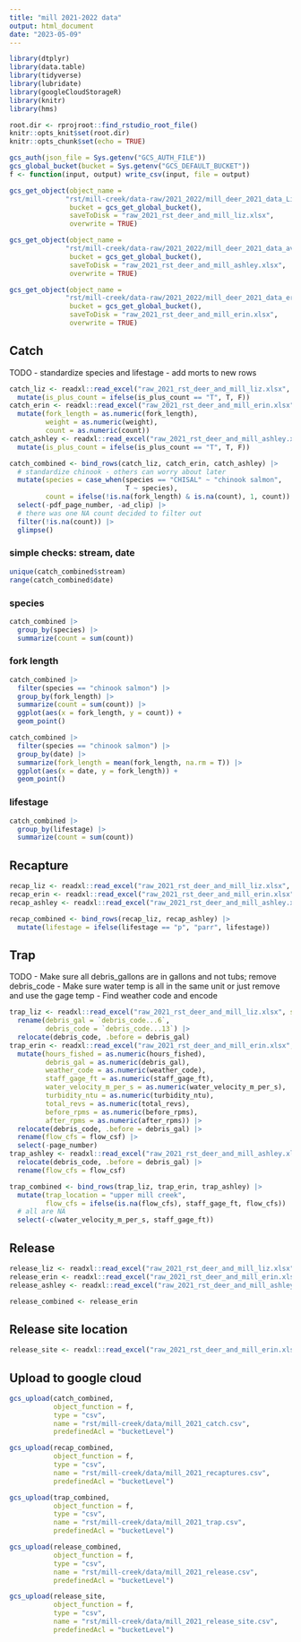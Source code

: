 ```yaml
---
title: "mill 2021-2022 data"
output: html_document
date: "2023-05-09"
---
```



```r
library(dtplyr)
library(data.table)
library(tidyverse)
library(lubridate)
library(googleCloudStorageR)
library(knitr)
library(hms)

root.dir <- rprojroot::find_rstudio_root_file()
knitr::opts_knit$set(root.dir)
knitr::opts_chunk$set(echo = TRUE)
```

```r
gcs_auth(json_file = Sys.getenv("GCS_AUTH_FILE"))
gcs_global_bucket(bucket = Sys.getenv("GCS_DEFAULT_BUCKET"))
f <- function(input, output) write_csv(input, file = output)
```

```r
gcs_get_object(object_name = 
              "rst/mill-creek/data-raw/2021_2022/mill_deer_2021_data_Liz.xlsx",
               bucket = gcs_get_global_bucket(),
               saveToDisk = "raw_2021_rst_deer_and_mill_liz.xlsx",
               overwrite = TRUE)

gcs_get_object(object_name = 
              "rst/mill-creek/data-raw/2021_2022/mill_deer_2021_data_av.xlsx",
               bucket = gcs_get_global_bucket(),
               saveToDisk = "raw_2021_rst_deer_and_mill_ashley.xlsx",
               overwrite = TRUE)

gcs_get_object(object_name = 
              "rst/mill-creek/data-raw/2021_2022/mill_deer_2021_data_erin.xlsx",
               bucket = gcs_get_global_bucket(),
               saveToDisk = "raw_2021_rst_deer_and_mill_erin.xlsx",
               overwrite = TRUE)
```

## Catch

TODO 
- standardize species and lifestage 
- add morts to new rows

```r
catch_liz <- readxl::read_excel("raw_2021_rst_deer_and_mill_liz.xlsx", sheet = "Catch") |> 
  mutate(is_plus_count = ifelse(is_plus_count == "T", T, F))
catch_erin <- readxl::read_excel("raw_2021_rst_deer_and_mill_erin.xlsx", sheet = "Catch") |> 
  mutate(fork_length = as.numeric(fork_length),
         weight = as.numeric(weight),
         count = as.numeric(count))
catch_ashley <- readxl::read_excel("raw_2021_rst_deer_and_mill_ashley.xlsx", sheet = "Catch") |> 
  mutate(is_plus_count = ifelse(is_plus_count == "T", T, F))
```

```r
catch_combined <- bind_rows(catch_liz, catch_erin, catch_ashley) |> 
  # standardize chinook - others can worry about later
  mutate(species = case_when(species == "CHISAL" ~ "chinook salmon",
                             T ~ species),
         count = ifelse(!is.na(fork_length) & is.na(count), 1, count)) |> 
  select(-pdf_page_number, -ad_clip) |> 
  # there was one NA count decided to filter out
  filter(!is.na(count)) |> 
  glimpse()
```

### simple checks: stream, date

```r
unique(catch_combined$stream)
range(catch_combined$date)
```

### species

```r
catch_combined |> 
  group_by(species) |> 
  summarize(count = sum(count))
```

### fork length

```r
catch_combined |> 
  filter(species == "chinook salmon") |> 
  group_by(fork_length) |> 
  summarize(count = sum(count)) |> 
  ggplot(aes(x = fork_length, y = count)) +
  geom_point()
```

```r
catch_combined |> 
  filter(species == "chinook salmon") |> 
  group_by(date) |> 
  summarize(fork_length = mean(fork_length, na.rm = T)) |> 
  ggplot(aes(x = date, y = fork_length)) +
  geom_point()
```
### lifestage

```r
catch_combined |> 
  group_by(lifestage) |> 
  summarize(count = sum(count))
```

##  Recapture

```r
recap_liz <- readxl::read_excel("raw_2021_rst_deer_and_mill_liz.xlsx", sheet = "Recapture") |> glimpse()
recap_erin <- readxl::read_excel("raw_2021_rst_deer_and_mill_erin.xlsx", sheet = "recapture_fish") |> glimpse()
recap_ashley <- readxl::read_excel("raw_2021_rst_deer_and_mill_ashley.xlsx", sheet = "recapture_fish") |> glimpse()

recap_combined <- bind_rows(recap_liz, recap_ashley) |> 
  mutate(lifestage = ifelse(lifestage == "p", "parr", lifestage))


```


## Trap

TODO
- Make sure all debris_gallons are in gallons and not tubs; remove debris_code
- Make sure water temp is all in the same unit or just remove and use the gage temp
- Find weather code and encode

```r
trap_liz <- readxl::read_excel("raw_2021_rst_deer_and_mill_liz.xlsx", sheet = "Trap Operations & Env") |> 
  rename(debris_gal = `debris_code...6`,
         debris_code = `debris_code...13`) |> 
  relocate(debris_code, .before = debris_gal)
trap_erin <- readxl::read_excel("raw_2021_rst_deer_and_mill_erin.xlsx", sheet = "Trap Operations & Env") |> 
  mutate(hours_fished = as.numeric(hours_fished),
         debris_gal = as.numeric(debris_gal),
         weather_code = as.numeric(weather_code),
         staff_gage_ft = as.numeric(staff_gage_ft),
         water_velocity_m_per_s = as.numeric(water_velocity_m_per_s),
         turbidity_ntu = as.numeric(turbidity_ntu),
         total_revs = as.numeric(total_revs),
         before_rpms = as.numeric(before_rpms),
         after_rpms = as.numeric(after_rpms)) |> 
  relocate(debris_code, .before = debris_gal) |> 
  rename(flow_cfs = flow_csf) |> 
  select(-page_number)
trap_ashley <- readxl::read_excel("raw_2021_rst_deer_and_mill_ashley.xlsx", sheet = "Trap Operations & Env") |> 
  relocate(debris_code, .before = debris_gal) |> 
  rename(flow_cfs = flow_csf)

trap_combined <- bind_rows(trap_liz, trap_erin, trap_ashley) |> 
  mutate(trap_location = "upper mill creek",
         flow_cfs = ifelse(is.na(flow_cfs), staff_gage_ft, flow_cfs)) |> 
  # all are NA
  select(-c(water_velocity_m_per_s, staff_gage_ft))


```


## Release

```r
release_liz <- readxl::read_excel("raw_2021_rst_deer_and_mill_liz.xlsx", sheet = "Release Summary") |> glimpse()
release_erin <- readxl::read_excel("raw_2021_rst_deer_and_mill_erin.xlsx", sheet = "Efficiency summary") |> glimpse()
release_ashley <- readxl::read_excel("raw_2021_rst_deer_and_mill_ashley.xlsx", sheet = "Release Summary") |> glimpse()

release_combined <- release_erin


```

## Release site location

```r
release_site <- readxl::read_excel("raw_2021_rst_deer_and_mill_erin.xlsx", sheet = "release site location") |> glimpse()


```

## Upload to google cloud

```r
gcs_upload(catch_combined,
           object_function = f,
           type = "csv",
           name = "rst/mill-creek/data/mill_2021_catch.csv",
           predefinedAcl = "bucketLevel")

gcs_upload(recap_combined,
           object_function = f,
           type = "csv",
           name = "rst/mill-creek/data/mill_2021_recaptures.csv",
           predefinedAcl = "bucketLevel")

gcs_upload(trap_combined,
           object_function = f,
           type = "csv",
           name = "rst/mill-creek/data/mill_2021_trap.csv",
           predefinedAcl = "bucketLevel")

gcs_upload(release_combined,
           object_function = f,
           type = "csv",
           name = "rst/mill-creek/data/mill_2021_release.csv",
           predefinedAcl = "bucketLevel")

gcs_upload(release_site,
           object_function = f,
           type = "csv",
           name = "rst/mill-creek/data/mill_2021_release_site.csv",
           predefinedAcl = "bucketLevel")
```
